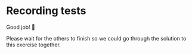 # Recording tests

Good job! 👏

Please wait for the others to finish so we could go through the solution to this exercise together.
